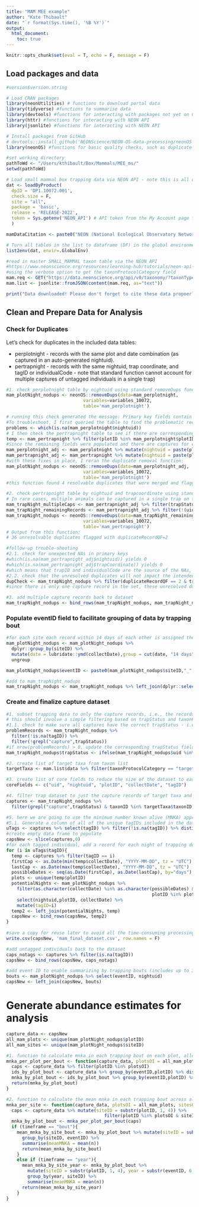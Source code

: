 ```yaml
---
title: "MAM MEE example"
author: "Kate Thibault"
date: "`r format(Sys.time(), '%B %Y')`"
output: 
  html_document:
    toc: true
---
```


```r
knitr::opts_chunk$set(eval = T, echo = F, message = F)
```

## Load packages and data

```r
#version$version.string
```

```r

# Load CRAN packages
library(neonUtilities) # functions to download portal data
library(tidyverse) #functions to summarise data
library(devtools) #functions for interacting with packages not yet on CRAN
library(httr) #functions for interacting with NEON API
library(jsonlite) #functions for interacting with NEON API

# Install packages from GitHub 
# devtools::install_github('NEONScience/NEON-OS-data-processing/neonOS')
library(neonOS) #functions for basic quality checks, such as duplicate checks

#set working directory
pathToWd <- "/Users/kthibault/Box/Mammals/MEE_ms/"
setwd(pathToWd)

```

```r

# Load small mammal box trapping data via NEON API - note this is all of the data included in the latest release so can take some time to download
dat <- loadByProduct(
  dpID = 'DP1.10072.001',
  check.size = F, 
  site = "all",
  package = 'basic',
  release = 'RELEASE-2022',
  token = Sys.getenv('NEON_API') # API token from the My Account page for the registered user at data.neonscience.org - highly recommended as it will speed up your downloads and help NEON measure data use.
  ) 

mamDataCitation <- paste0("NEON (National Ecological Observatory Network). Small mammal box trapping, RELEASE-2022 (DP1.10072.001). https://doi.org/10.48443/h3dk-3a71. Dataset accessed from https://data.neonscience.org on ", Sys.Date())

# Turn all tables in the list to dataframe (DF) in the global environment, where name of table = name of DF. 
list2env(dat, envir=.GlobalEnv)

#read in master SMALL_MAMMAL taxon table via the NEON API
#https://www.neonscience.org/resources/learning-hub/tutorials/neon-api-usage
#using the verbose option to get the taxonProtocolCategory field
mam.req <- GET("https://data.neonscience.org/api/v0/taxonomy/?taxonTypeCode=SMALL_MAMMAL&verbose=true&offset=0&limit=1000")
mam.list <- jsonlite::fromJSON(content(mam.req, as="text"))

print("Data downloaded! Please don't forget to cite these data propoerly!")

```



## Clean and Prepare Data for Analysis
### Check for Duplicates

Let's check for duplicates in the included data tables:  

* perplotnight - records with the same plot and date combination (as captured in an auto-generated nightuid).  
* pertrapnight - records with the same nightuid, trap coordinate, and tagID or individualCode - note that standard function cannot account for multiple captures of untagged individuals in a single trap) 

```r

#1. check perplotnight table by nightuid using standard removeDups function
mam_plotNight_nodups <- neonOS::removeDups(data=mam_perplotnight,
                             variables=variables_10072,
                             table='mam_perplotnight')

# running this check generated the message: Primary key fields contain NA values and/or empty strings. Results may be unreliable; check input data carefully. - followed by an error message
#To troubleshoot, I first queried the table to find the problematic records:
problems <- which(is.na(mam_perplotnight$nightuid))
# I then check the pertrapnight table to see if there are corresponding records that might have a nightuid
temp <- mam_pertrapnight %>% filter(plotID %in% mam_perplotnight$plotID[problems] & collectDate %in% mam_perplotnight$collectDate[problems])
#Since the remaining fields were populated and there are captures for each, these records appear to represent a valid night of trapping. So, I assigned my own temporary nightuids in both tables and let NEON staff know about the issue (https://www.neonscience.org/about/contact-us).
mam_perplotnight_adj <- mam_perplotnight %>% mutate(nightuid = paste(plotID, '_', collectDate, sep = ''))
mam_pertrapnight_adj <- mam_pertrapnight %>% mutate(nightuid = paste(plotID, '_', collectDate, sep = ''))
#with these fixes in place, I reran the duplicate removal function:
mam_plotNight_nodups <- neonOS::removeDups(data=mam_perplotnight_adj,
                             variables=variables_10072,
                             table='mam_perplotnight')
#this function found 4 resolvable duplicates that were merged and flagged with duplicateRecordQF=1  

#2. check pertrapnight table by nightuid and trapcoordinate using standard removeDups function - note that RELEASE 2022 contains 1.4M records, so this can take about an hour on a personal laptop
# In rare cases, multiple animals can be captured in a single trap on the same night and not all receive unique tagIDs or individualCodes. This means that the duplicate function is not effective for these records. So, let's go ahead and subset out those records, before we run the check, and then we can add them back together afterwards.
mam_trapNight_multipleCaps <- mam_pertrapnight_adj %>% filter(trapStatus == "4 - more than 1 capture in one trap" & is.na(tagID) & is.na(individualCode))
mam_trapNight_remainingRecords <- mam_pertrapnight_adj %>% filter(!(uid %in% mam_trapNight_multipleCaps$uid))
mam_trapNight_nodups <- neonOS::removeDups(data=mam_trapNight_remainingRecords,
                             variables=variables_10072,
                             table='mam_pertrapnight') 
# Output from this function:
# 36 unresolvable duplicates flagged with duplicateRecordQF=2

#follow-up trouble-shooting
#2.1. check for unexpected NAs in primary keys
#which(is.na(mam_pertrapnight_adj$nightuid)) yields 0
#which(is.na(mam_pertrapnight_adj$trapCoordinate)) yields 0
#which means that trapID and individualCode are the source of the NAs, which is expected based on the protocol
#2.2. check that the unresolved duplicates will not impact the intended analyses
dupCheck <- mam_trapNight_nodups %>% filter(duplicateRecordQF == 2 & trapStatus != "4 - more than 1 capture in one trap")
#since there is only one capture record in the set, these unresolved duplicates will not impact the intended analyses

#3. add multiple capture records back to dataset
mam_trapNight_nodups <- bind_rows(mam_trapNight_nodups, mam_trapNight_multipleCaps)

```

### Populate eventID field to facilitate grouping of data by trapping bout
```r

#for each site each record within 14 days of each other is assigned the same eventID
mam_plotNight_nodups <- mam_plotNight_nodups %>% 
  dplyr::group_by(siteID) %>% 
  mutate(date = lubridate::ymd(collectDate),group = cut(date, "14 days")) %>%
  ungroup 

mam_plotNight_nodups$eventID <- paste0(mam_plotNight_nodups$siteID,"_",mam_plotNight_nodups$group) 

#add to mam_trapNight_nodups
mam_trapNight_nodups <- mam_trapNight_nodups %>% left_join(dplyr::select(mam_plotNight_nodups,nightuid,eventID))

```


### Create and finalize capture dataset
```r

#1. subset trapping data to only the capture records, i.e., the records that describe a captured small mammal, including only those taxa for which the trapping protocol is designed
# this should involve a simple filtering based on trapStatus and taxonProtocolCategory, but let's do some further quality check first
#1.1. check to make sure all captures have the correct trapStatus - i.e., check if tagIDs exist but trap status does not include "capture"
problemRecords <- mam_trapNight_nodups %>% 
  filter(!is.na(tagID)) %>% 
  filter(!grepl("capture",trapStatus))
#if nrow(problemRecords) > 0, update the corresponding trapStatus fields to "5 - capture" or, in the rare case where there are multiple captures in one trap, "4 - more than 1 capture in one trap" - this rare case does not occur in the current dataset, so it is not addressed here
mam_trapNight_nodups$trapStatus <- ifelse(mam_trapNight_nodups$uid %in% problemRecords$uid, "5 - capture", mam_trapNight_nodups$trapStatus)

#2. create list of target taxa from taxon list 
targetTaxa <- mam.list$data %>% filter(taxonProtocolCategory == "target") %>% select(taxonID)

#3. create list of core fields to reduce the size of the dataset to ease use
coreFields <- c("uid", "nightuid", "plotID", "collectDate", "tagID")

#4. filter trap dataset to just the capture records of target taxa and the core fields defined above
captures <- mam_trapNight_nodups %>% 
  filter(grepl("capture",trapStatus) & taxonID %in% targetTaxa$taxonID) %>% select(all_of(coreFields))

#5. here we are going to use the minimum number known alive (MNKA) approach to indicate total small mammal abundance - e.g., Norman A. Slade, Susan M. Blair, An Empirical Test of Using Counts of Individuals Captured as Indices of Population Size, Journal of Mammalogy, Volume 81, Issue 4, November 2000, Pages 1035–1045, https://doi.org/10.1644/1545-1542(2000)081<1035:AETOUC>2.0.CO;2. This approach assumes that a marked individual is present at all sampling points between its first and last capture dates, even if it wasn't actually captured in those interim trapping sessions. So, we need to add those implicit records to the dataset to make them explicit. 
#5.1. Generate a column of all of the unique tagIDs included in the dataset
uTags <- captures %>% select(tagID) %>% filter(!is.na(tagID)) %>% distinct()
#create empty data frame to populate
capsNew <- slice(captures,0)
#for each tagged individual, add a record for each night of trapping done on the plots on which it was captured between the first and last dates of capture - this is >49k tags, so it takes some time
for (i in uTags$tagID){
  temp <- captures %>% filter(tagID == i)
  firstCap <- as.Date(min(temp$collectDate), "YYYY-MM-DD", tz = "UTC")
  lastCap <- as.Date(max(temp$collectDate), "YYYY-MM-DD", tz = "UTC")
  possibleDates <- seq(as.Date(firstCap), as.Date(lastCap), by="days")
  plots <- unique(temp$plotID)
  potentialNights <- mam_plotNight_nodups %>% 
    filter(as.character(collectDate) %in% as.character(possibleDates) & 
                                                       plotID %in% plots) %>% 
    select(nightuid,plotID, collectDate) %>% 
    mutate(tagID=i)
  temp2 <- left_join(potentialNights, temp)
  capsNew <- bind_rows(capsNew, temp2)
}
 
#save a copy for reuse later to avoid all the time-consuming processing 
write.csv(capsNew, 'mam_final_dataset.csv', row.names = F)

#add untagged individuals back to the dataset
caps_notags <- captures %>% filter(is.na(tagID))
capsNew <- bind_rows(capsNew, caps_notags)

#add event ID to enable summarizing by trapping bouts (includes up to 3 nights of trapping for some plots in each bout, 1 night for other plots)
bouts <- mam_plotNight_nodups %>% select(eventID, nightuid)
capsNew <- left_join(capsNew, bouts)

```

# Generate abundance estimates for analysis

```r

capture_data <- capsNew
all_mam_plots <- unique(mam_plotNight_nodups$plotID)
all_mam_sites <- unique(mam_plotNight_nodups$siteID)

#1. function to calculate mnka in each trapping bout on each plot, allowing a vector of plotIDs of interest (plotsOI) to be provided, defaulting to all NEON mammal plots 
mnka_per_plot_per_bout <- function(capture_data, plotsOI = all_mam_plots) {
  caps <- capture_data %>% filter(plotID %in% plotsOI)
  ids_by_plot_bout <- capture_data %>% group_by(eventID,plotID) %>% distinct(tagID)
  mnka_by_plot_bout <- ids_by_plot_bout %>% group_by(eventID,plotID) %>% count()
  return(mnka_by_plot_bout)
}

#2. function to calculate the mean mnka in each trapping bout across all plots at a site, allowing a vector of plotIDs of interest (plotsOI) to be provided, defaulting to all NEON mammal plots, and a vector of sites of interest, defaulting to all NEON sites. timeframe can be set to either "bout" (default) or "year" to determine how many samples are used to define the mean
mnka_per_site <- function(capture_data, plotsOI = all_mam_plots, sitesOI = all_mam_sites, timeframe = "bout") {
  caps <- capture_data %>% mutate(siteID = substr(plotID, 1, 4)) %>% 
                                     filter(plotID %in% plotsOI & siteID %in% sitesOI)
  mnka_by_plot_bout <- mnka_per_plot_per_bout(caps)
  if (timeframe == "bout"){
    mean_mnka_by_site_bout <- mnka_by_plot_bout %>% mutate(siteID = substr(plotID, 1, 4)) %>%
      group_by(siteID, eventID) %>% 
      summarise(meanMNKA = mean(n))
      return(mean_mnka_by_site_bout)
    }
    else if (timeframe == "year"){
      mean_mnka_by_site_year <- mnka_by_plot_bout %>% 
        mutate(siteID = substr(plotID, 1, 4), year = substr(eventID, 6, 9)) %>%
        group_by(year, siteID) %>% 
        summarise(meanMNKA = mean(n))
      return(mean_mnka_by_site_year)
    }
}

```
